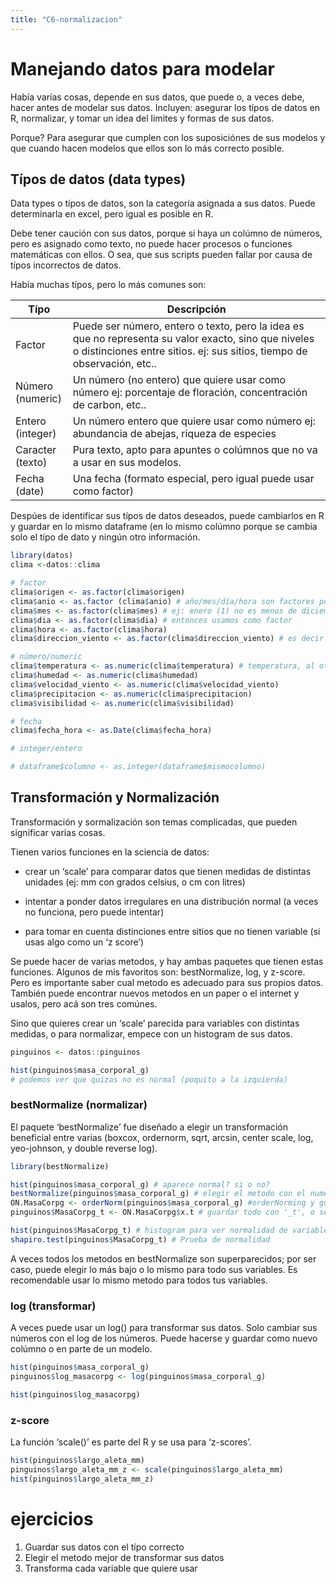 ```yaml
---
title: "C6-normalizacion"
---
```


# Manejando datos para modelar

Había varías cosas, depende en sus datos, que puede o, a veces debe, hacer antes de modelar sus datos. Incluyen: asegurar los típos de datos en R, normalizar, y tomar un idea del limites y formas de sus datos.

Porque? Para asegurar que cumplen con los suposiciónes de sus modelos y que cuando hacen modelos que ellos son lo más correcto posible.

## Típos de datos (data types)

Data types o típos de datos, son la categoría asignada a sus datos. Puede determinarla en excel, pero igual es posible en R.

Debe tener caución con sus datos, porque si haya un colúmno de números, pero es asignado como texto, no puede hacer procesos o funciones matemáticas con ellos. O sea, que sus scripts pueden fallar por causa de típos incorrectos de datos.

Había muchas típos, pero lo más comunes son:

| Típo             | Descripción                                                                                                                                                                     |
|-------------|-----------------------------------------------------------|
| Factor           | Puede ser número, entero o texto, pero la idea es que no representa su valor exacto, sino que niveles o distinciones entre sitios. ej: sus sitios, tiempo de observación, etc.. |
| Número (numeric) | Un número (no entero) que quiere usar como número ej: porcentaje de floración, concentración de carbon, etc..                                                                   |
| Entero (integer) | Un número entero que quiere usar como número ej: abundancia de abejas, riqueza de especies                                                                                      |
| Caracter (texto) | Pura texto, apto para apuntes o colúmnos que no va a usar en sus modelos.                                                                                                       |
| Fecha (date)     | Una fecha (formato especial, pero igual puede usar como factor)                                                                                                                 |

Despúes de identificar sus típos de datos deseados, puede cambiarlos en R y guardar en lo mismo dataframe (en lo mismo colúmno porque se cambia solo el típo de dato y ningún otro información.

```r
library(datos)
clima <-datos::clima

# factor
clima$origen <- as.factor(clima$origen) 
clima$anio <- as.factor (clima$anio) # año/mes/día/hora son factores porque números más grandes no realmente son más
clima$mes <- as.factor(clima$mes) # ej: enero (1) no es menos de diciembre (12), y como número aparece así
clima$dia <- as.factor(clima$dia) # entonces usamos como factor
clima$hora <- as.factor(clima$hora)
clima$direccion_viento <- as.factor(clima$direccion_viento) # es decir N/S/E/W no valores

# número/numeric
clima$temperatura <- as.numeric(clima$temperatura) # temperatura, al otro lado, si realmente cambia cuando crece
clima$humedad <- as.numeric(clima$humedad)
clima$velocidad_viento <- as.numeric(clima$velocidad_viento)
clima$precipitacion <- as.numeric(clima$precipitacion)
clima$visibilidad <- as.numeric(clima$visibilidad)

# fecha
clima$fecha_hora <- as.Date(clima$fecha_hora)

# integer/entero

# dataframe$columno <- as.integer(dataframe$mismocolumno)


```

## Transformación y Normalización

Transformación y sormalización son temas complicadas, que pueden significar varias cosas.

Tienen varios funciones en la sciencia de datos:

-   crear un 'scale' para comparar datos que tienen medidas de distintas unidades (ej: mm con grados celsius, o cm con litres)

-   intentar a ponder datos irregulares en una distribución normal (a veces no funciona, pero puede intentar)

-   para tomar en cuenta distinciones entre sitios que no tienen variable (si usas algo como un 'z score')

Se puede hacer de varias metodos, y hay ambas paquetes que tienen estas funciones. Algunos de mis favoritos son: bestNormalize, log, y z-score. Pero es importante saber cual metodo es adecuado para sus propios datos. También puede encontrar nuevos metodos en un paper o el internet y usalos, pero acá son tres comúnes.

Sino que quieres crear un 'scale' parecida para variables con distintas medidas, o para normalizar, empece con un histogram de sus datos.

```r
pinguinos <- datos::pinguinos

hist(pinguinos$masa_corporal_g)
# podemos ver que quizas no es normal (poquito a la izquierda)
```

### bestNormalize (normalizar)

El paquete 'bestNormalize' fue diseñado a elegir un transformación beneficial entre varias (boxcox, ordernorm, sqrt, arcsin, center scale, log, yeo-johnson, y double reverse log).

```r
library(bestNormalize)

hist(pinguinos$masa_corporal_g) # aparece normal? si o no?
bestNormalize(pinguinos$masa_corporal_g) # elegir el metodo con el numero más bajo (aca ordernorm)
ON.MasaCorpg <- orderNorm(pinguinos$masa_corporal_g) #orderNorming y guardar como factor
pinguinos$MasaCorpg_t <- ON.MasaCorpg$x.t # guardar todo con '_t', o sea, fue transformado

hist(pinguinos$MasaCorpg_t) # histogram para ver normalidad de variable
shapiro.test(pinguinos$MasaCorpg_t) # Prueba de normalidad
```

A veces todos los metodos en bestNormalize son superparecidos; por ser caso, puede elegir lo más bajo o lo mismo para todo sus variables. Es recomendable usar lo mismo metodo para todos tus variables.

### log (transformar)

A veces puede usar un log() para transformar sus datos. Solo cambiar sus números con el log de los números. Puede hacerse y guardar como nuevo colúmno o en parte de un modelo.

```r
hist(pinguinos$masa_corporal_g)
pinguinos$log_masacorpg <- log(pinguinos$masa_corporal_g)

hist(pinguinos$log_masacorpg)

```

### z-score

La función 'scale()' es parte del R y se usa para 'z-scores'.

```r
hist(pinguinos$largo_aleta_mm)
pinguinos$largo_aleta_mm_z <- scale(pinguinos$largo_aleta_mm)
hist(pinguinos$largo_aleta_mm_z)
```

# ejercicios

1.  Guardar sus datos con el típo correcto
2.  Elegir el metodo mejor de transformar sus datos
3.  Transforma cada variable que quiere usar

